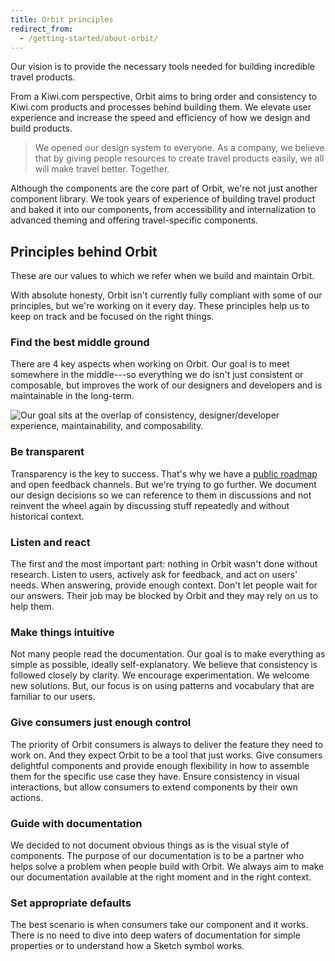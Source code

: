 ```yaml
---
title: Orbit principles
redirect_from:
  - /getting-started/about-orbit/
---
```


Our vision is to provide the necessary tools needed for building incredible travel products.

From a Kiwi.com perspective,
Orbit aims to bring order and consistency to Kiwi.com products and processes behind building them.
We elevate user experience and increase the speed and efficiency of how we design and build products.

> We opened our design system to everyone.
> As a company, we believe that by giving people resources to create travel products easily,
> we all will make travel better.
> Together.

Although the components are the core part of Orbit, we're not just another component library.
We took years of experience of building travel product and baked it into our components,
from accessibility and internalization to advanced theming and offering travel-specific components.

## Principles behind Orbit

These are our values to which we refer when we build and maintain Orbit.

With absolute honesty, Orbit isn't currently fully compliant with some of our principles,
but we're working on it every day.
These principles help us to keep on track and be focused on the right things.

### Find the best middle ground

There are 4 key aspects when working on Orbit.
Our goal is to meet somewhere in the middle---so everything we do isn't just consistent or composable,
but improves the work of our designers and developers and is maintainable in the long-term.

![Our goal sits at the overlap of consistency, designer/developer experience, maintainability, and composability.](../../../images/foundation/venn.png)

### Be transparent

Transparency is the key to success.
That's why we have a [public roadmap](/roadmap/) and open feedback channels.
But we're trying to go further.
We document our design decisions so we can reference to them in discussions
and not reinvent the wheel again by discussing stuff repeatedly and without historical context.

### Listen and react

The first and the most important part:
nothing in Orbit wasn't done without research.
Listen to users, actively ask for feedback, and act on users' needs.
When answering, provide enough context.
Don't let people wait for our answers.
Their job may be blocked by Orbit and they may rely on us to help them.

### Make things intuitive

Not many people read the documentation.
Our goal is to make everything as simple as possible, ideally self-explanatory.
We believe that consistency is followed closely by clarity.
We encourage experimentation.
We welcome new solutions.
But, our focus is on using patterns and vocabulary that are familiar to our users.

### Give consumers just enough control

The priority of Orbit consumers is always to deliver the feature they need to work on.
And they expect Orbit to be a tool that just works.
Give consumers delightful components
and provide enough flexibility in how to assemble them for the specific use case they have.
Ensure consistency in visual interactions, but allow consumers to extend components by their own actions.

### Guide with documentation

We decided to not document obvious things as is the visual style of components.
The purpose of our documentation is to be a partner who helps solve a problem when people build with Orbit.
We always aim to make our documentation available at the right moment and in the right context.

### Set appropriate defaults

The best scenario is when consumers take our component and it works.
There is no need to dive into deep waters of documentation for simple properties
or to understand how a Sketch symbol works.
